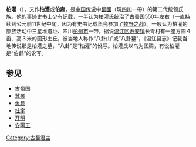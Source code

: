 '''柏灌'''（{{bd|？||？||}}），又作'''柏濩'''或'''伯雍'''，是[[中国|中国]][[传说|传说]]中[[古蜀|蜀國]]（現[[四川|四川]]一帶）的第二代统领氏族。{{来源请求}}他的事迹史书上少有记载，一半认为柏灌氏统治了古蜀国550年左右（一直持续到公元前11世纪中旬，因为有史书记载魚鳧参加了[[牧野之战|牧野之战]]）。一般认为柏灌的部族活动中三星堆遗址、四川[[彭州市|彭州市]]一带。据说[[温江区|温江区]][[寿安镇_(成都市温江区)|寿安镇]]长青村有一座方圆４亩、高３米的圆形土丘，被当地人称作“八卦山”或“八卦墓”，《温江县志》记载当地传说那是柏灌之墓，“八卦”是“柏灌”的讹写。柏灌氏以鸟为图腾，有说柏灌是“伯鹤”的讹写。

==参见==
*[[古蜀国|古蜀国]]
*[[蠶叢|蠶叢]]
*[[魚鳧|魚鳧]]
*[[杜宇|杜宇]]
*[[开明_(蜀国)|开明]]
*[[安陽王|安陽王]]

{{start box}}
{{s-before|[[蠶叢|蠶叢]]}}
{{s-title|[[古蜀|蜀國]]君主}}
{{s-after|[[魚鳧|魚鳧]]}}
{{end box}}
{{君王小作品}}
[[Category:古蜀君主|Category:古蜀君主]]